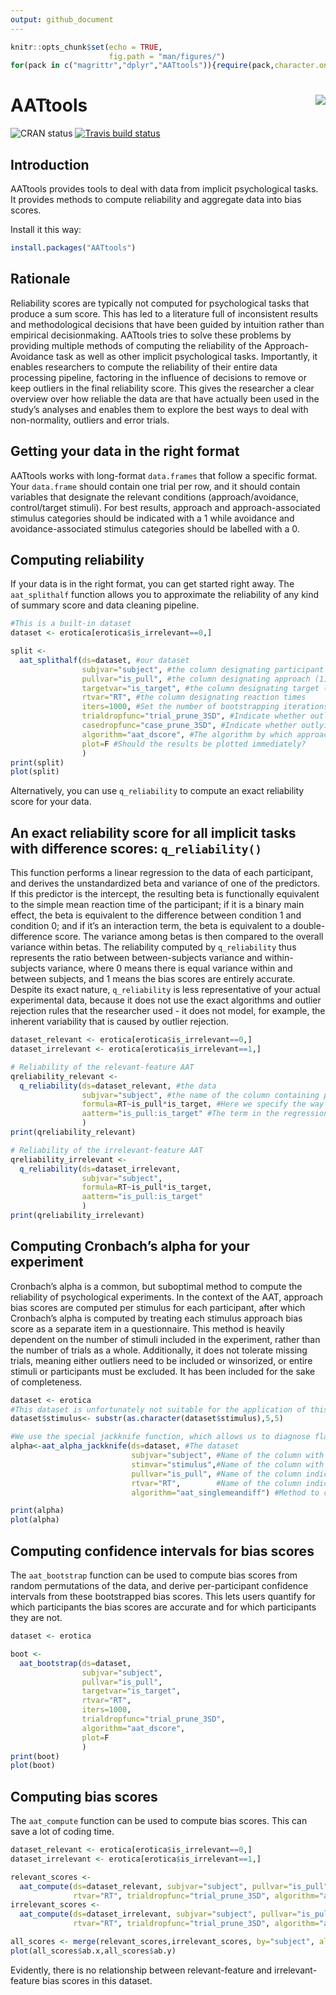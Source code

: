 ```yaml
---
output: github_document
---
```

<!-- header -->

```r
knitr::opts_chunk$set(echo = TRUE,
                      fig.path = "man/figures/")
for(pack in c("magrittr","dplyr","AATtools")){require(pack,character.only=TRUE)}
```
# AATtools <img src="man/figures/logo.png" align="right" />

<!-- badges: start -->
![CRAN status](https://www.r-pkg.org/badges/version/AATtools)
[![Travis build status](https://travis-ci.org/Spiritspeak/AATtools.svg?branch=master)](https://travis-ci.org/Spiritspeak/AATtools)
<!-- badges: end -->

## Introduction

AATtools provides tools to deal with data from implicit psychological tasks. It provides methods to compute reliability and aggregate data into bias scores. 

Install it this way:
```r
install.packages("AATtools")
```

## Rationale

Reliability scores are typically not computed for psychological tasks that produce a sum score. This has led to a literature full of inconsistent results and methodological decisions that have been guided by intuition rather than empirical decisionmaking. AATtools tries to solve these problems by providing multiple methods of computing the reliability of the Approach-Avoidance task as well as other implicit psychological tasks. 
Importantly, it enables researchers to compute the reliability of their entire data processing pipeline, factoring in the influence of decisions to remove or keep outliers in the final reliability score. This gives the researcher a clear overview over how reliable the data are that have actually been used in the study's analyses and enables them to explore the best ways to deal with non-normality, outliers and error trials. 

## Getting your data in the right format

AATtools works with long-format `data.frames` that follow a specific format. Your `data.frame` should contain one trial per row, and it should contain variables that designate the relevant conditions (approach/avoidance, control/target stimuli). For best results, approach and approach-associated stimulus categories should be indicated with a 1 while avoidance and avoidance-associated stimulus categories should be labelled with a 0.

## Computing reliability

If your data is in the right format, you can get started right away. The `aat_splithalf` function allows you to approximate the reliability of any kind of summary score and data cleaning pipeline.
```r
#This is a built-in dataset 
dataset <- erotica[erotica$is_irrelevant==0,] 

split <- 
  aat_splithalf(ds=dataset, #our dataset
                subjvar="subject", #the column designating participant IDs
                pullvar="is_pull", #the column designating approach (1) and avoidance (0) trials
                targetvar="is_target", #the column designating target (1) and control (0) stimulus trials
                rtvar="RT", #the column designating reaction times
                iters=1000, #Set the number of bootstrapping iterations (more is better)
                trialdropfunc="trial_prune_3SD", #Indicate whether outliers should be removed, and if so, how
                casedropfunc="case_prune_3SD", #Indicate whether outlying approach bias scores should be removed
                algorithm="aat_dscore", #The algorithm by which approach bias scores should be computed
                plot=F #Should the results be plotted immediately?
                )
print(split)
plot(split)
```

Alternatively, you can use `q_reliability` to compute an exact reliability score for your data. 

## An exact reliability score for all implicit tasks with difference scores: `q_reliability()` 

This function performs a linear regression to the data of each participant, and derives the unstandardized beta and variance of one of the predictors. If this predictor is the intercept, the resulting beta is functionally equivalent to the simple mean reaction time of the participant; if it is a binary main effect, the beta is equivalent to the difference between condition 1 and condition 0; and if it's an interaction term, the beta is equivalent to a double-difference score. 
The variance among betas is then compared to the overall variance within betas. The reliability computed by `q_reliability` thus represents the ratio between between-subjects variance and within-subjects variance, where 0 means there is equal variance within and between subjects, and 1 means the bias scores are entirely accurate. Despite its exact nature, `q_reliability` is less representative of your actual experimental data, because it does not use the exact algorithms and outlier rejection rules that the researcher used - it does not model, for example, the inherent variability that is caused by outlier rejection. 
```r
dataset_relevant <- erotica[erotica$is_irrelevant==0,] 
dataset_irrelevant <- erotica[erotica$is_irrelevant==1,] 

# Reliability of the relevant-feature AAT
qreliability_relevant <- 
  q_reliability(ds=dataset_relevant, #the data
                subjvar="subject", #the name of the column containing participant IDs
                formula=RT~is_pull*is_target, #Here we specify the way bias scores are to be computed (see above)
                aatterm="is_pull:is_target" #The term in the regression formula which represents the bias score
                )
print(qreliability_relevant)

# Reliability of the irrelevant-feature AAT
qreliability_irrelevant <- 
  q_reliability(ds=dataset_irrelevant,
                subjvar="subject",
                formula=RT~is_pull*is_target,
                aatterm="is_pull:is_target"
                )
print(qreliability_irrelevant)
```

## Computing Cronbach's alpha for your experiment

Cronbach's alpha is a common, but suboptimal method to compute the reliability of psychological experiments. In the context of the AAT, approach bias scores are computed per stimulus for each participant, after which Cronbach's alpha is computed by treating each stimulus approach bias score as a separate item in a questionnaire. This method is heavily dependent on the number of stimuli included in the experiment, rather than the number of trials as a whole. Additionally, it does not tolerate missing trials, meaning either outliers need to be included or winsorized, or entire stimuli or participants must be excluded. It has been included for the sake of completeness.

```r
dataset <- erotica
#This dataset is unfortunately not suitable for the application of this method. We artificially make it compatible by pretending there are only 10 stimuli per category rather than 40.
dataset$stimulus<- substr(as.character(dataset$stimulus),5,5)

#We use the special jackknife function, which allows us to diagnose flaws in the experiment by computing Cronbach's alpha while single stimuli or participants are excluded.
alpha<-aat_alpha_jackknife(ds=dataset, #The dataset
                           subjvar="subject", #Name of the column with participant IDs
                           stimvar="stimulus",#Name of the column with stimulus IDs
                           pullvar="is_pull", #Name of the column indicating approach or avoid trial
                           rtvar="RT",        #Name of the column indicating reaction time
                           algorithm="aat_singlemeandiff") #Method to compute stimulus-specific approach bias scores with. Currently limited to mean and median difference scores.

print(alpha)
plot(alpha)
```

## Computing confidence intervals for bias scores

The `aat_bootstrap` function can be used to compute bias scores from random permutations of the data, and derive per-participant confidence intervals from these bootstrapped bias scores. This lets users quantify for which participants the bias scores are accurate and for which participants they are not.
```r
dataset <- erotica

boot <- 
  aat_bootstrap(ds=dataset,
                subjvar="subject",
                pullvar="is_pull",
                targetvar="is_target",
                rtvar="RT",
                iters=1000,
                trialdropfunc="trial_prune_3SD",
                algorithm="aat_dscore",
                plot=F
                )
print(boot)
plot(boot)
```

## Computing bias scores

The `aat_compute` function can be used to compute bias scores. This can save a lot of coding time.
```r
dataset_relevant <- erotica[erotica$is_irrelevant==0,] 
dataset_irrelevant <- erotica[erotica$is_irrelevant==1,] 

relevant_scores <- 
  aat_compute(ds=dataset_relevant, subjvar="subject", pullvar="is_pull", targetvar="is_target", 
              rtvar="RT", trialdropfunc="trial_prune_3SD", algorithm="aat_dscore")
irrelevant_scores <- 
  aat_compute(ds=dataset_irrelevant, subjvar="subject", pullvar="is_pull", targetvar="is_target", 
              rtvar="RT", trialdropfunc="trial_prune_3SD", algorithm="aat_dscore")

all_scores <- merge(relevant_scores,irrelevant_scores, by="subject", all=T)
plot(all_scores$ab.x,all_scores$ab.y)

```

Evidently, there is no relationship between relevant-feature and irrelevant-feature bias scores in this dataset.

